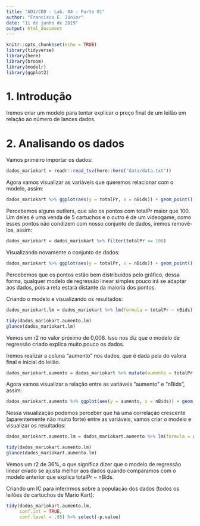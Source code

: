 ```yaml
---
title: "AD1/CDD - Lab. 04 - Parte 01"
author: "Francisco E. Júnior"
date: "11 de junho de 2019"
output: html_document
---
```


```r
knitr::opts_chunk$set(echo = TRUE)
library(tidyverse)
library(here)
library(broom)
library(modelr)
library(ggplot2)
```

# 1. Introdução
Iremos criar um modelo para tentar explicar o preço final de um leilão em relação ao número de lances dados.

# 2. Analisando os dados

Vamos primeiro importar os dados:
```r
dados_mariokart = readr::read_tsv(here::here("data/data.txt"))
```

Agora vamos visualizar as variáveis que queremos relacionar com o modelo, assim:
```r
dados_mariokart %>% ggplot(aes(y = totalPr, x = nBids)) + geom_point()
```

Percebemos alguns outliers, que são os pontos com totalPr maior que 100. Um deles é uma venda de 5 cartuchos e o outro é de um videogame, como esses pontos não condizem com nosso conjunto de dados, iremos removê-los, assim:
```r
dados_mariokart = dados_mariokart %>% filter(totalPr <= 100)
```

Visualizando novamente o conjunto de dados:
```r
dados_mariokart %>% ggplot(aes(y = totalPr, x = nBids)) + geom_point()
```
Percebemos que os pontos estão bem distribuídos pelo gráfico, dessa forma, qualquer modelo de regressão linear simples pouco irá se adaptar aos dados, pois a reta estará distante da maioria dos pontos.

Criando o modelo e visualizando os resultados:
```r
dados_mariokart.lm = dados_mariokart %>% lm(formula = totalPr ~ nBids)

tidy(dados_mariokart.aumento.lm)
glance(dados_mariokart.lm)
```
Vemos um r2 no valor próximo de 0,006. Isso nos diz que o modelo de regressão criado explica muito pouco os dados.

Iremos realizar a coluna "aumento" nos dados, que é dada pela do valora final e inicial do leilão.
```r
dados_mariokart.aumento = dados_mariokart %>% mutate(aumento = totalPr - startPr)
```

Agora vamos visualizar a relação entre as variáveis "aumento" e "nBids", assim:
```r
dados_mariokart.aumento %>% ggplot(aes(y = aumento, x = nBids)) + geom_point()
```
Nessa visualização podemos perceber que há uma correlação crescente (aparentemente não muito forte) entre as variáveis, vamos criar o modelo e visualizar os resultados:

```r
dados_mariokart.aumento.lm = dados_mariokart.aumento %>% lm(formula = aumento ~ nBids)

tidy(dados_mariokart.aumento.lm)
glance(dados_mariokart.aumento.lm)
```
Vemos um r2 de 36%, o que significa dizer que o modelo de regressão linear criado se ajusta melhor aos dados quando comparamos com o modelo anterior que explica totalPr ~ nBids.

Criando um IC para inferirmos sobre a população dos dados (todos os leilões de cartuchos de Mario Kart):
```r
tidy(dados_mariokart.aumento.lm,
     conf.int = TRUE,
     conf.level = .95) %>% select(-p.value)
```